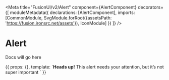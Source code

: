 
<Meta title="FusionUI/v2/Alert"
      component={AlertComponent}
      decorators={[
          moduleMetadata({
              declarations: [AlertComponent],
              imports: [CommonModule, SvgModule.forRoot({assetsPath: 'https://fusion.ironsrc.net/assets'}), IconModule]
          })
      ]}
/>

# Alert

Docs will go here

<Canvas>
    <Story name="Primary">
        {{
            props: {},
            template: `<fusion-alert><strong>Heads up!</strong> This alert needs your attention, but it’s not super important </fusion-alert>`
        }}
    </Story>
</Canvas>

